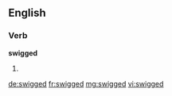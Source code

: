 ==English==

===Verb===
'''swigged'''

# {{past of|swig}}

[[de:swigged]]
[[fr:swigged]]
[[mg:swigged]]
[[vi:swigged]]